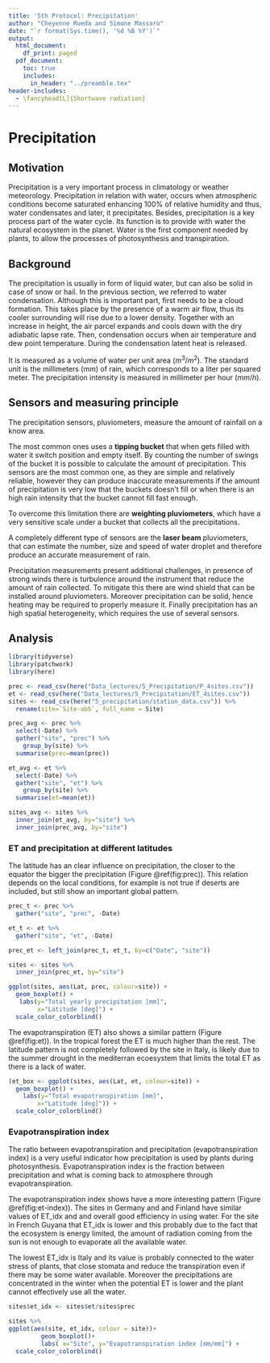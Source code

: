 ```yaml
---
title: '5th Protocol: Precipitation'
author: "Cheyenne Rueda and Simone Massaro"
date: "`r format(Sys.time(), '%d %B %Y')`"
output:
  html_document:
    df_print: paged
  pdf_document:
    toc: true
    includes:
      in_header: "../preamble.tex"
header-includes:
  - \fancyhead[L]{Shortwave radiation}
---
```


\newpage
\newpage

# Precipitation

## Motivation

Precipitation is a very important process in climatology or weather meteorology. Precipitation in relation with water, occurs when atmospheric conditions become saturated enhancing 100% of relative humidity and thus, water condensates and later, it precipitates. Besides, precipitation is a key process part of the water cycle. Its function is to provide with water the natural ecosystem in the planet. Water is the first component needed by plants, to allow the processes of photosynthesis and transpiration.


## Background

The precipitation is usually in form of liquid water, but can also be solid in case of snow or hail. In the previous section, we referred to water condensation. Although this is important part, first needs to be a cloud formation. This takes place by the presence of a warm air flow, thus its cooler surrounding will rise due to a lower density. Together with an increase in height, the air parcel expands and cools down with the dry adiabatic lapse rate. Then, condensation occurs when air temperature and dew point temperature. During the condensation latent heat is released.

It is measured as a volume of water per unit area ($m^3/m^2$). The standard unit is the millimeters (mm) of rain, which corresponds to a liter per squared meter.
The precipitation intensity is measured in millimeter per hour ($mm/h$).

## Sensors and measuring principle

The precipitation sensors, pluviometers, measure the amount of rainfall on a know area.

The most common ones uses a **tipping bucket** that when gets filled with water it switch position and empty itself. By counting the number of swings of the bucket it is possible to calculate the amount of precipitation.
This sensors are the most common one, as they are simple and relatively reliable, however they can produce inaccurate measurements if the amount of precipitation is very low that the buckets doesn't fill or when there is an high rain intensity that the bucket cannot fill fast enough.

To overcome this limitation there are **weighting pluviometers**, which have a very sensitive scale under a bucket that collects all the precipitations.

A completely different type of sensors are the **laser beam** pluviometers, that can estimate the number, size and speed of water droplet and therefore produce an accurate measurement of rain.


Precipitation measurements present additional challenges, in presence of strong winds there is turbulence around the instrument that reduce the amount of rain collected. To mitigate this there are wind shield that can be installed around pluviometers.
Moreover precipitation can be solid, hence heating may be required to properly measure it. Finally precipitation has an high spatial heterogeneity, which requires the use of several sensors.


\newpage

## Analysis
```r
library(tidyverse)
library(patchwork)
library(here)
```
```r
prec <- read_csv(here("Data_lectures/5_Precipitation/P_4sites.csv"))
et <- read_csv(here("Data_lectures/5_Precipitation/ET_4sites.csv"))
sites <- read_csv(here("5_precipitation/station_data.csv")) %>%
  rename(site=`Site-abb`, full_name = Site)
```
```r
prec_avg <- prec %>%
  select(-Date) %>%
  gather("site", "prec") %>%
    group_by(site) %>%
  summarise(prec=mean(prec))

et_avg <- et %>%
  select(-Date) %>%
  gather("site", "et") %>%
    group_by(site) %>%
  summarise(et=mean(et))

sites_avg <- sites %>%
  inner_join(et_avg, by="site") %>%
  inner_join(prec_avg, by="site")
```

### ET and precipitation at different latitudes

The latitude has an clear influence on precipitation, the closer to the equator the bigger the precipitation (Figure \@ref(fig:prec)). This relation depends on the local conditions, for example is not true if deserts are included, but still show an important global pattern.

```r
prec_t <- prec %>%
  gather("site", "prec", -Date)

et_t <- et %>%
  gather("site", "et", -Date) 

prec_et <- left_join(prec_t, et_t, by=c("Date", "site"))

sites <- sites %>%
  inner_join(prec_et, by="site") 
```


```r
ggplot(sites, aes(Lat, prec, colour=site)) +
  geom_boxplot() +
   labs(y="Total yearly precipitation [mm]",
        x="Latitude [deg]") +
  scale_color_colorblind()
```

\newpage

The evapotranspiration (ET) also shows a similar pattern (Figure \@ref(fig:et)). In the tropical forest the ET is much higher than the rest. The latitude pattern is not completely followed by the site in Italy, is likely due to the summer drought in the mediterran ecoesystem that limits the total ET as there is a lack of water.

```r
(et_box <- ggplot(sites, aes(Lat, et, colour=site)) +
  geom_boxplot() +
    labs(y="Total evapotranspiration [mm]",
        x="Latitude [deg]")) +
  scale_color_colorblind()
```

### Evapotranspiration index

The ratio between evapotranspiration and precipitation (evapotranspiration index) is a very useful indicator
how precipitation is used by plants during photosynthesis. Evapotranspiration index is the fraction between precipitation and what is coming back to atmosphere through evapotranspiration. 

The evapotranspiration index shows have a more interesting pattern (Figure \@ref(fig:et-index)). The sites in Germany and and Finland have similar values of ET_idx and and overall good efficiency in using water. For the site in French Guyana that ET_idx is lower and this probably due to the fact that the ecosystem is energy limited, the amount of radiation coming from the sun is not enough to evaporate all the available water. 

The lowest ET_idx is Italy and its value is probably connected to the water stress of plants, that close stomata and reduce the transpiration even if there may be some water available. Moreover the precipitations are concentrated in the winter when the potential ET is lower and the plant cannot effectively use all the water.



```r
sites$et_idx <- sites$et/sites$prec

sites %>% 
ggplot(aes(site, et_idx, colour = site))+
         geom_boxplot()+
         labs( x="Site", y="Evapotranspiration index [mm/mm]") +
  scale_color_colorblind()
        
```







